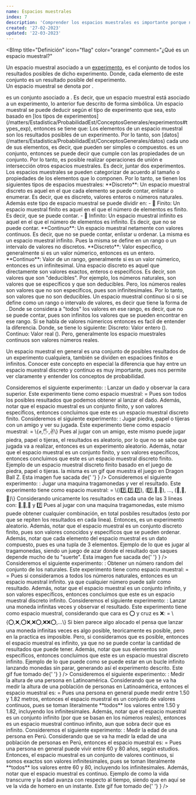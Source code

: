 ```yaml
---
name: Espacios muestrales
index: 7
description: 'Comprender los espacios muestrales es importante porque nos permite calcular la probabilidad de que un evento determinado ocurra. La probabilidad se define como el número de resultados favorables dividido por el número total de posibles resultados en el espacio muestral. Por lo tanto, si conocemos el espacio muestral y los eventos de interés, podemos calcular la probabilidad de que ocurra cada evento.'
created: '27-02-2023'
updated: '22-03-2023'
---
```


<BImp
  title="Definición"
  icon="flag"
  color="orange"
  comment="¿Qué es un espacio muestral?"
>
  Un espacio muestral asociado a un
  [experimento](/matters/Estadistica/ProbabilidadEst/ConceptosGenerales/experimentos),
  es el conjunto de todos los resultados posibles de dicho experimento. Donde,
  cada elemento de este conjunto es un resultado posible del experimento. <br />
  Un espacio muestral se denota por <Ltx txt="\mathcal{S}" />.
</BImp>

<BComment type="note">
  <Ltx txt="\mathcal{S}" /> es un conjunto asociado a <Ltx txt="\mathcal{E}" />.
  Es decir, que un espacio muestral está asociado a un experimento, lo anterior
  fue descrito de forma simbólica.
</BComment>
<BComment type="alert">
  Un espacio muestral se puede deducir según el tipo de experimento que sea,
  esto basado en [los tipos de
  experimentos](/matters/Estadistica/ProbabilidadEst/ConceptosGenerales/experimentos#types_exp),
  entonces se tiene que:
</BComment>
<BComment type="alert">
  Los elementos de un espacio muestral son los resultados posibles de un
  experimento. Por lo tanto, son
  [datos](/matters/Estadistica/ProbabilidadEst/ConceptosGenerales/datos) cada
  uno de sus elementos, es decir, que pueden ser simples o compuestos.
</BComment>
<BComment type="warn">
  <Ltx txt="\mathcal{S}" /> es un conjunto, entonces se puede decir que cumple
  con las propiedades de un conjunto. Por lo tanto, es posible realizar
  operaciones de unión e intersección otros espacios muestrales. Es decir,
  juntar dos experimentos.
</BComment>

<BImp title="Tipos de espacios muestrales" icon="at" color="purple">
  Los espacios muestrales se pueden categorizar de acuerdo al tamaño o
  propiedades de los elementos que lo componen. Por lo tanto, se tienen los
  siguientes tipos de espacios muestrales:
  <Balph>
    **Discreto**: Un espacio muestral discreto es aquel en el que cada elemento
    se puede contar, enlistar o enumerar. Es decir, que es discreto, valores
    enteros o números naturales. Además este tipo de espacio muestral se puede
    dividir en:
    - 🔻 Finito: Un espacio muestral finito es aquel en el que el
    número de elementos es finito. Es decir, que se puede contar.
    - 🔻 Infinito:
    Un espacio muestral infinito es aquel en el que el número de elementos es
    infinito. Es decir, que no se puede contar.
  </Balph>
  <Balph>
    **Continuo**: Un espacio muestral netamente con valores continuos. Es decir,
    que no se puede contar, enlistar u ordenar. La misma es un espacio muestral
    infinito. Pues la misma se define en un rango o un intervalo de valores no
    discretos.
  </Balph>

</BImp>

<BComment>
  <Balph>
    **Discreto**: Valor específico, generalmente si es un valor númerico, entonces es un
    entero.
  </Balph>
  <Balph>
    **Continuo**: Valor de un rango, generalmente si es un valor númerico, entonces es un
    infinitesimal.
  </Balph>
</BComment>
<BComment type="note">
  Una espacio discreto es aquel que directamente son valores exactos, enteros o
  específicos. Es decir, son valores que son "deducibles". Por ejemplo, los
  números naturales, son valores que se específicos y que son deducibles. Pero,
  los números reales son valores que no son específicos, pues son
  infinitesimales. Por lo tanto, son valores que no son deducibles.
</BComment>
<BComment type="warn">
  Un espacio muestral continuo si o si se define como un rango o intervalo de
  valores, es decir que tiene la forma de
  <Ltx txt="\mathcal{S}=\{x:a\leq x \leq b\}" />. Donde se considera a "todos"
  los valores en ese rango, es decir, que no se puede contar, pues son infinitos
  los valores que se pueden encontrar en ese rango.
</BComment>
<BComment type="alert">
  Si se habla de valores númericos entonces es facil de entender la diferencia.
  Donde, se tiene lo siguiente:
  <Balph>
    Discreto: Valor entero (<Ltx txt="\mathbb{Z}" />).
  </Balph>
  <Balph>
    Continuo: Valor real (<Ltx txt="\mathbb{R}" />).
  </Balph>
  Pero, generalmente los espacio muestrales continuos son valores números reales.

</BComment>

Un espacio muestral en general es una conjunto de posibles resultados de un experimento
cualquiera, también se dividen en espacioes finitos e infinitos. Conocer este concepto
en especial la diferencia que hay entre un espacio muestral discreto y continuo es muy
importante, pues nos permite ver claramente y entender los conceptos de probabilidad.

<BChord title="Ejemplo de espacio muestral 🎲" className="mt-3" open>
  Consideremos el siguiente experimento:
  <Balph>
    <Ltx txt="\mathcal{E}" />: Lanzar un dado y observar la cara superior.
  </Balph>
  Este experimento tiene como espacio muestral:
  <Balph>
    <Ltx txt="\mathcal{S}" />= <Ltx txt="\{1,2,3,4,5,6\}" />
  </Balph>
  Pues son todos los posibles resultados que podemos obtener al lanzar el dado.
  Además, notar que el espacio muestral es un conjunto finito, y son valores
  específicos, entonces concluimos que este es un espacio muestral discreto
  finito.
</BChord>
<BChord title='Pieda, papel o tijeras ✊🖐✌' color='yellow'>
  Consideremos el siguiente experimento:
  <Balph>
    <Ltx txt="\mathcal{E}" />: Jugar piedra, papel o tijeras con un amigo y ver su jugada.
  </Balph>
  Este experimento tiene como espacio muestral:
  <Balph>
    <Ltx txt="\mathcal{S}" />=  \{✊,🖐,✌\}
  </Balph>
  Pues al jugar con un amigo, este mismo puede jugar piedra, papel o tijeras, el resultados
  es aleatorio, por lo que no se sabe que jugada va a realizar, entonces es un experimento
  aleatorio. Además, notar que el espacio muestral es un conjunto finito, y son valores
  específicos, entonces concluimos que este es un espacio muestral discreto finito.
  <ImgAbs
    title="Pidra papel o tijeras Z!!!"
    src="https://www.sopitas.com/wp-content/uploads/2016/12/piedra-papel-tijera.gif"
    content={
      <>
        Ejemplo de un espacio muestral discreto finito basado en el juego de
        piedra, papel o tijeras. la misma es un gif que muestra el juego en Dragon
        Ball Z. Esta imagen fue sacada de{' '}
        <Lnk
          url="https://www.sopitas.com/mientras-tanto/piedra-papel-tijeras-japon/"
          txt="Sopitas"
          style="link-primary"
        />
      </>
    }
  />
</BChord>
<BChord title='¿Dinero fácil? 🎰' color='yellow'>
  Consideremos el siguiente experimento:
  <Balph>
    <Ltx txt="\mathcal{E}" />: Jugar una maquina tragamonedas y ver el resultado.
  </Balph>
  Este experimento tiene como espacio muestral:
  <Balph>
    <Ltx txt='\mathcal{S}'/> = \{(7️⃣,7️⃣,7️⃣), (7️⃣,🔔,🍒), ..., (🍒,🔔,🍊)\}
  </Balph>
  Considerando unicamente los resultados en cada una de las 3 lineas con: 🍒,🔔,🍊 y 7️⃣
  Pues al jugar con una maquina tragamonedas, este mismo puede obtener cualquier combinación,
  en total <Ltx txt='4^3=64'/> posbiles resultados (esto por que se repiten los resultados en cada linea).
  Entonces, es un experimento aleatorio. Además, notar que el espacio muestral es un conjunto discreto finito,
  pues son valores conocidos y específicos que se pueden ordenar. Además, notar que cada elemento del espacio
  muestral es un dato compuesto, pues es una tupla de 3 elementos.
  <ImgAbs
    title="Conocido como el traga perras"
    src="https://www.laguiadelvaron.com/wp-content/uploads/2022/11/marge-apuestas.gif"
    content={
      <>
        Ejemplo de lo que es jugar al tragamonedas, siendo un juego de azar donde
        el resultado que saques depende mucho de tu "suerte". Esta imagen fue sacada de{' '}
        <Lnk
          url="https://www.laguiadelvaron.com/mujeres/mujer-gano-loteria-dos-veces-perdio/"
          txt="La guia del varon"
          style="link-primary"
        />
      </>
    }
  />
</BChord>
<BChord title="Un número random 💫">
  Consideremos el siguiente experimento:
  <Balph>
    <Ltx txt="\mathcal{E}" />: Obtener un número random del conjunto de los
    naturales.
  </Balph>
  Este experimento tiene como espacio muestral:
  <Balph>
    <Ltx txt="\mathcal{S}" />= <Ltx txt="\mathbb{N}" /> = <Ltx txt="\{1,2,3,4,5,...\infty\}" />
  </Balph>
  Pues si consideramos a todos los números naturales, entonces es un espacio
  muestral infinito. ya que cualquier número puede salir como resultado. Además,
  notar que el espacio muestral es un conjunto infinito, y son valores
  específicos, entonces concluimos que este es un espacio muestral discreto
  infinito.
</BChord>
<BChord title="Toda la vida para esto ❤🟠" color='yellow'>
  Consideremos el siguiente experimento:
  <Balph>
    <Ltx txt="\mathcal{E}" />: Lanzar una moneda infinitas veces y observar el
    resultado.
  </Balph>
  Este experimento tiene como espacio muestral, considerando que cara es ⭕ y cruz es ❌:
  <Balph>
    <Ltx txt="\mathcal{S}" /> = \{⭕,❌,⭕❌,❌⭕,❌❌⭕,...\}
  </Balph>
  Si bien parece algo alocado el pensa que lanzar una moneda infinitas veces
  es algo posible, teoricamente es posible, pero en la practica es imposible. Pero,
  si consideramos que es posible, entonces el espacio muestral es infinito, ya que
  no se puede contar la cantidad de resultados que puede tener. Además, notar que
  sus elementos son específicos, entonces concluimos que este es un espacio
  muestral discreto infinito.
  <ImgAbs
    title="Monedas infinitas"
    src="https://usagif.com/wp-content/uploads/gifs/coin-flip-20.gif"
    content={
      <>
        Ejemplo de lo que puede como se puede estar en un bucle infinito lanzando monedas
        sin parar, generando así el experimento descrito. Este gif fue tomado de{' '}
        <Lnk
          url="https://usagif.com/es/gifs-de-una-moneda-lanzada/"
          txt="UsaGif"
          style="link-primary"
        />
      </>
    }
  />
</BChord>
<BChord title='¿Cuánto mides? 😏' color='red'>
  Consideremos el siguiente experimento:
  <Balph>
    <Ltx txt="\mathcal{E}" />: Medir la altura de una persona en Latinoamérica.
  </Balph>
  Considerando que se va ha medir la altura de una población de personas en
  Latinoamérica, entonces el espacio muestral es:
  <Balph>
    <Ltx txt="\mathcal{S}" /> = <Ltx txt='\{h: 1.50 \leq h \leq 1.82\}'/>
  </Balph>
  Pues una persona en general puede medir entre 1.50 y 1.82 metros, entonces el
  espacio muestral es un conjunto de valores continuos, pues se toman literalmente
  **todos** los valores entre 1.50 y 1.82, incluyendo los infinitesimales. Además,
  notar que el espacio muestral es un conjunto infinito (por que se basan en los números reales),
  entonces es un espacio muestral continuo infinito, aun que sobra decir que es
  infinito.
</BChord>
<BChord title='¿Cuánto tiempo crees que viviras? 👴' color='yellow'>
  Consideremos el siguiente experimento:
  <Balph>
    <Ltx txt="\mathcal{E}" />: Medir la edad de una persona en Perú.
  </Balph>
  Considerando que se va ha medir la edad de una población de personas en Perú,
  entonces el espacio muestral es:
  <Balph>
    <Ltx txt="\mathcal{S}" /> = <Ltx txt='\{x: 60 \leq x \leq 80\}'/>
  </Balph>
  Pues una persona en general puede vivir entre 60 y 80 años, según estudios. Entonces,
  el espacio muestral es un conjunto de valores continuos, si somos exactos son
  valores infinitesimales, pues se toman literalmente **todos** los valores entre
  60 y 80, incluyendo los infinitesimales. Además, notar que el espacio muestral
  es continuo.
  <ImgAbs
    title="La vida transcurre en un instante"
    src="http://gickr.com/results4/anim_c137ef30-3df6-6744-81b1-e0c6e4e45b9d.gif"
    content={
      <>
        Ejemplo de como la vida transcurre y la edad avanza con respecto al tiempo,
        siendo que en aquí se ve la vida de homero en un instante. Este gif fue tomado de{' '}
        <Lnk
          url="https://www.vayagif.com/194811/la-historia-de-homer-todavia-mas-resumida"
          txt="VayaGif"
          style="link-primary"
        />
      </>
    }
  />
</BChord>
